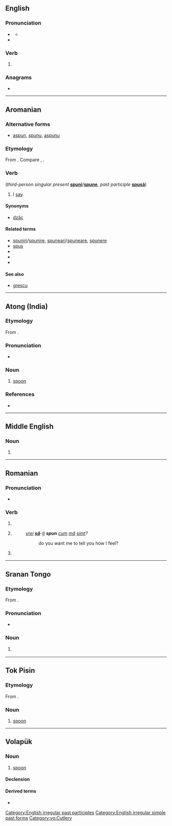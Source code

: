 {{also|spún}}

==English==

===Pronunciation===
* {{a|RP|GA}} {{IPA|en|/ˈspʌn/}}
** {{audio|en|en-us-spun.ogg|Audio (US)}}
* {{rhymes|en|ʌn}}

===Verb===
{{head|en|verb form}}

# {{en-past of|spin}}

===Anagrams===
* {{anagrams|en|a=npsu|Puns|puns}}

[[Category:English irregular past participles]]
[[Category:English irregular simple past forms]]

----

==Aromanian==

===Alternative forms===
* [[aspun]], [[spunu]], [[aspunu]]

===Etymology===
From {{inh|rup|la|expōnō}}. Compare {{cog|ro|spune}}, {{m|ro|spun}}.

===Verb===
{{head|rup|verb}} (''third-person singular present'' '''[[spuni]]'''/'''[[spune]]''', ''past participle'' '''[[spusã]]''')

# I [[say]].

====Synonyms====
* [[dzãc]]

====Related terms====
* [[spuniri]]/[[spunire]], [[spuneari]]/[[spuneare]], [[spunere]]
* [[spus]]
* {{l|rup|pun}}
* {{l|rup|apun}}
* {{l|rup|dipun}}

====See also====
* [[grescu]]

----

==Atong (India)==

===Etymology===
From {{bor|aot|en|spoon}}.

===Pronunciation===
* {{IPA|aot|/sʰpun/}}

===Noun===
{{aot-noun|স্পুন}}

# [[spoon]]

===References===
* {{R:aot:Breugel}}

----

==Middle English==

===Noun===
{{head|enm|noun}}

# {{alternative form of|enm|spone}}

----

==Romanian==

===Pronunciation===
* {{IPA|ro|[spun]}}

===Verb===
{{head|ro|verb form}}

# {{verb form of|ro|spune||1s|pres|ind}}
# {{verb form of|ro|spune||1s|pres|sub}}
#: ''[[vrei]] '''[[să]]'''-[[îți|ți]] '''spun''' [[cum]] [[mă]] [[simt]]?''
#:: do you want me to tell you how I feel?
# {{verb form of|ro|spune||3p|pres|ind}}

----

==Sranan Tongo==

===Etymology===
From {{der|srn|en|spoon}}.

===Pronunciation===
* {{IPA|srn|/spun/}}

===Noun===
{{head|srn|noun}}

# {{l|en|spoon}}
#:{{ux|srn|'''Spun''' no de.|There is no '''spoon'''.|inline=1}}

----

==Tok Pisin==

===Etymology===
From {{der|tpi|en|spoon}}.

===Noun===
{{head|tpi|noun}}

# [[spoon]]

----

==Volapük==

===Noun===
{{vo-noun}}

# [[spoon]]

====Declension====
{{vo-decl-noun}}

====Derived terms====
* {{l|vo|supaspun}}

[[Category:vo:Cutlery]]